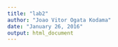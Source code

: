 ```yaml
---
title: "lab2"
author: "Joao Vitor Ogata Kodama"
date: "January 26, 2016"
output: html_document
---
```


```r

```


